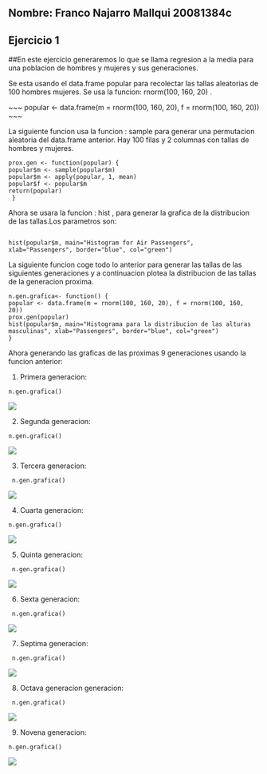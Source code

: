 ## Nombre: Franco Najarro Mallqui 20081384c
## Ejercicio 1  
##En este ejercicio generaremos lo que se llama regresion a la media para una poblacion de hombres y mujeres y sus generaciones.

Se esta usando el data.frame popular para recolectar las tallas aleatorias de 100 hombres  mujeres. Se usa la funcion:  rnorm(100, 160, 20) .


~~~ popular <- data.frame(m = rnorm(100, 160, 20), f = rnorm(100, 160, 20)) ~~~


La siguiente funcion usa la funcion : sample  para generar una permutacion aleatoria del data.frame anterior.
Hay 100 filas y 2 columnas con tallas de hombres y mujeres.

~~~
prox.gen <- function(popular) {
popular$m <- sample(popular$m)
popular$m <- apply(popular, 1, mean)
popular$f <- popular$m
return(popular)
 }

~~~

Ahora se usara la funcion : hist , para generar la grafica de la distribucion de las tallas.Los parametros son:

~~~
 
hist(popular$m, main="Histogram for Air Passengers", xlab="Passengers", border="blue", col="green")

~~~

La siguiente funcion coge todo lo anterior para generar las tallas de las siguientes generaciones y a continuacion plotea la distribucion de las tallas de la generacion proxima.

~~~
n.gen.grafica<- function() {
popular <- data.frame(m = rnorm(100, 160, 20), f = rnorm(100, 160, 20))
prox.gen(popular)
hist(popular$m, main="Histograma para la distribucion de las alturas masculinas", xlab="Passengers", border="blue", col="green")
}
~~~

Ahora generando las graficas de las proximas 9 generaciones usando la funcion anterior:

1) Primera generacion:

~~~ 
n.gen.grafica() 
~~~

![](./imagenes_Pregunta_1/1.png)


2) Segunda generacion:

~~~ 
n.gen.grafica()
 ~~~

![](./imagenes_Pregunta_1/2.png)


3) Tercera generacion:

~~~
 n.gen.grafica()
 ~~~

![](./imagenes_Pregunta_1/3.png)


4) Cuarta generacion:

~~~ 
n.gen.grafica() 
~~~

![](./imagenes_Pregunta_1/4.png)


5) Quinta generacion:

~~~
 n.gen.grafica() 
~~~

![](./imagenes_Pregunta_1/5.png)


6) Sexta generacion:

~~~
 n.gen.grafica() 
~~~

![](./imagenes_Pregunta_1/6.png)


7) Septima generacion:

~~~
 n.gen.grafica() 
~~~

![](./imagenes_Pregunta_1/7.png)


8) Octava generacion generacion:

~~~
 n.gen.grafica() 
~~~

![](./imagenes_Pregunta_1/8.png)


9) Novena generacion:

~~~ 
n.gen.grafica()
 ~~~

![](./imagenes_Pregunta_1/9.png)


